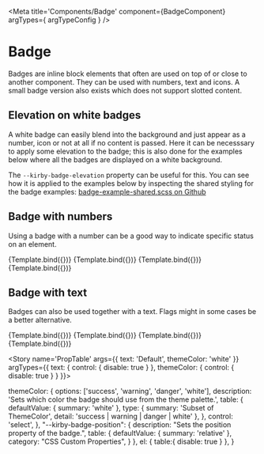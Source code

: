 

<Meta 
  title='Components/Badge' 
  component={BadgeComponent}
  argTypes={ argTypeConfig }
  />

# Badge
Badges are inline block elements that often are used on top of or close to another component. They can be used with numbers, text and icons.
A small badge version also exists which does not support slotted content.

## Elevation on white badges
A white badge can easily blend into the background and just appear as a number, icon or not at all if no content is passed. 
Here it can be necesssary to apply some elevation to the badge; this is also done for the examples below where all the badges are displayed on a white background.

The `--kirby-badge-elevation` property can be useful for this. You can see how it is applied to the examples below by inspecting the shared styling for the badge examples:
[badge-example-shared.scss on Github](https://github.com/kirbydesign/designsystem/blob/master/apps/cookbook/src/app/examples/badge-example/examples/badge-example-shared.scss)


## Badge with numbers
Using a badge with a number can be a good way to indicate specific status on an element.

<Canvas>
  <Story
    name='Default - number'
    args={{
        text: '1',
      }}>
    {Template.bind({})}
  </Story>
  <Story
    name='Success - number'
    args={{
        text: '7',
        themeColor: 'success'
      }}>
    {Template.bind({})}
  </Story>
  <Story
    name='Warning - number'
    args={{
        text: '99',
        themeColor: 'warning'
      }}>
    {Template.bind({})}
  </Story>
  <Story
    name='Danger - number'
    args={{
        text: '123',
        themeColor: 'danger'
      }}>
    {Template.bind({})}
  </Story>
</Canvas>

## Badge with text
Badges can also be used together with a text. Flags might in some cases be a better alternative.

<Canvas>
  <Story
    name='Default - text'
    args={{
        text: 'Default'
      }}>
    {Template.bind({})}
  </Story>
  <Story
    name='Success - text'
    args={{
        text: 'Success',
        themeColor: 'success'
      }}>
    {Template.bind({})}
  </Story>
  <Story
    name='Warning - text'
    args={{
        text: 'Warning',
        themeColor: 'warning'
      }}>
    {Template.bind({})}
  </Story>
  <Story
    name='Danger - text'
    args={{
        text: 'Danger',
        themeColor: 'danger'
      }}>
    {Template.bind({})}
  </Story>
</Canvas>

<!-- 
The PropTable story is a workaround to be able to hide the controls in the ArgsTable.
We need to hide it because when <ArgsTable /> uses one of the stories loaded into the DOM, 
and a user tries to alter the control while on the doc page, storybook will break with an error message:
"Type [ComponentName] is part of the declarations of 2 modules: StorybookModule and StorybookModule"

With this workaround, the story will show in the menu to the left, but if we dont bind to the template, 
we will not render anything else than the prop table, with default values. 

The above is a side effect of <ArgsTable of={ComponentName} /> syntax not working with custom 
args tables, so we can only generate it from a specific story: https://storybook.js.org/docs/angular/writing-docs/doc-blocks#customizing

REMEMBER TO ADD ALL PROPERTIES TO BELOW ON THE PROPTABLE STORY, FOR THEM TO SHOW UP ON THE DOCS PAGE.
-->
<Story
  name='PropTable'
  args={{
    text: 'Default',
    themeColor: 'white'
  }}
  argTypes={{
    text: { control: { disable: true } },
    themeColor: { control: { disable: true } }
  }}>
</Story>

<ArgsTable story='PropTable' />

  themeColor: {
    options: ['success', 'warning', 'danger', 'white'],
    description: 'Sets which color the badge should use from the theme palette.',
    table: {
      defaultValue: {
        summary: 'white'
      },
      type: {
        summary: 'Subset of ThemeColor',
        detail: 'success | warning | danger | white'
      },
    },
    control: 'select',
  },
  "--kirby-badge-position": {
    description: "Sets the position property of the badge.",
    table: {
        defaultValue: {
        summary: 'relative'
      },
      category: "CSS Custom Properties",
    }
  },
  el: {
    table:{
      disable: true
    }
  },
}